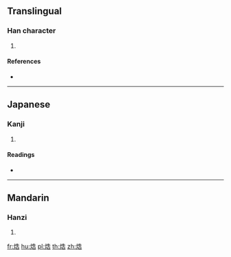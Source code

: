 ==Translingual==

===Han character===
{{Han char|rn=86|rad=火|as=07|sn=11|four=|canj=FHGR}}

# {{defn|Han|sort=火07}}

====References====
* {{Han ref|kx=0672.160|dkj=19071|dj=1080.300|hdz=32204.160|uh=7105|ud=28933}}

----

==Japanese==

===Kanji===
{{ja-kanji|grade=|rs=火07}}

# {{defn|lang=ja|sort=火07}}

====Readings====
* {{ja-readings|on=[[こく]] (koku), [[こう]] (kō)|kun=[[かわかす]] (kawakasu)}}

----

==Mandarin==

===Hanzi===
{{cmn-hanzi|pin=[[kù]] ([[ku4]]), [[yí]] ([[yi2]])|wg=k'u<sup>4</sup>, i<sup>2</sup>}}

# {{defn|lang=cmn|sort=火07}}

[[fr:焅]]
[[hu:焅]]
[[pl:焅]]
[[th:焅]]
[[zh:焅]]
